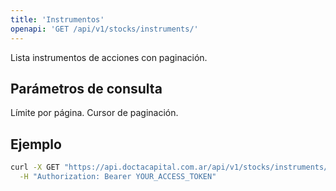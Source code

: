 ```yaml
---
title: 'Instrumentos'
openapi: 'GET /api/v1/stocks/instruments/'
---
```


<Note>
  Lista instrumentos de acciones con paginación.
</Note>

## Parámetros de consulta

<ParamField query="limit" type="integer">
  Límite por página.
</ParamField>

<ParamField query="cursor" type="string">
  Cursor de paginación.
</ParamField>

## Ejemplo

```bash
curl -X GET "https://api.doctacapital.com.ar/api/v1/stocks/instruments/?limit=50" \
  -H "Authorization: Bearer YOUR_ACCESS_TOKEN"
```


